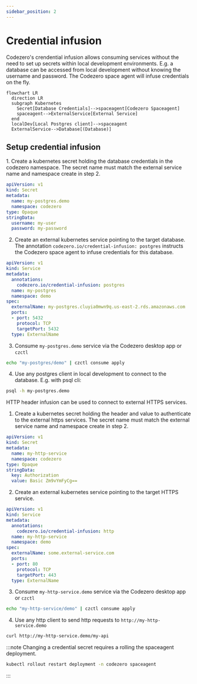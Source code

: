 ```yaml
---
sidebar_position: 2
---
```


# Credential infusion

Codezero's crendential infusion allows consuming services without the need to set up secrets within local development environments. E.g. a database can be accessed from local development without knowing the username and password. The Codezero space agent will infuse credentials on the fly.

```mermaid
flowchart LR
  direction LR
  subgraph Kubernetes
    Secret[Database Credentials]-->spaceagent[Codezero Spaceagent]
    spaceagent-->ExternalService[External Service]
  end
  localDev[Local Postgres client]-->spaceagent
  ExternalService-->Database[(Database)]
```

## Setup credential infusion


<Tabs>
<TabItem value="postgres" label="Postgres" default>
  1. Create a kubernetes secret holding the database credentials in the codezero namespace. The secret name must match the external service name and namespace create in step 2.

  ```yaml
  apiVersion: v1
  kind: Secret
  metadata:
    name: my-postgres.demo
    namespace: codezero
  type: Opaque
  stringData:
    username: my-user
    password: my-password
  ```

  2. Create an external kubernetes service pointing to the target database. The annotation `codezero.io/credential-infusion: postgres` instructs the Codezero space agent to infuse credentials for this database.

  ```yaml
  apiVersion: v1
  kind: Service
  metadata:
    annotations:
      codezero.io/credential-infusion: postgres
    name: my-postgres
    namespace: demo
  spec:
    externalName: my-postgres.cluyia0mwn9q.us-east-2.rds.amazonaws.com
    ports:
    - port: 5432
      protocol: TCP
      targetPort: 5432
    type: ExternalName
  ```

  3. Consume `my-postgres.demo` service via the Codezero desktop app or `czctl`

  ```bash
  echo "my-postgres/demo" | czctl consume apply
  ```

  4. Use any postgres client in local development to connect to the database. E.g. with psql cli:

  ```bash
  psql -h my-postgres.demo
  ```
</TabItem>
<TabItem value="http" label="HTTP header infusion">
  HTTP header infusion can be used to connect to external HTTPS services.

  1. Create a kubernetes secret holding the header and value to authenticate to the external https services. The secret name must match the external service name and namespace create in step 2.

  ```yaml
  apiVersion: v1
  kind: Secret
  metadata:
    name: my-http-service
    namespace: codezero
  type: Opaque
  stringData:
    key: Authorization
    value: Basic Zm9vYmFyCg==
  ```

  2. Create an external kubernetes service pointing to the target HTTPS service.

  ```yaml
  apiVersion: v1
  kind: Service
  metadata:
    annotations:
      codezero.io/credential-infusion: http
    name: my-http-service
    namespace: demo
  spec:
    externalName: some.external-service.com
    ports:
    - port: 80
      protocol: TCP
      targetPort: 443
    type: ExternalName
  ```

  3. Consume `my-http-service.demo` service via the Codezero desktop app or `czctl`

  ```bash
  echo "my-http-service/demo" | czctl consume apply
  ```

  4. Use any http client to send http requests to `http://my-http-service.demo`

  ```bash
  curl http://my-http-service.demo/my-api
  ```
</TabItem>
</Tabs>

:::note
Changing a credential secret requires a rolling the spaceagent deployment.

```bash
kubectl rollout restart deployment -n codezero spaceagent
```
:::